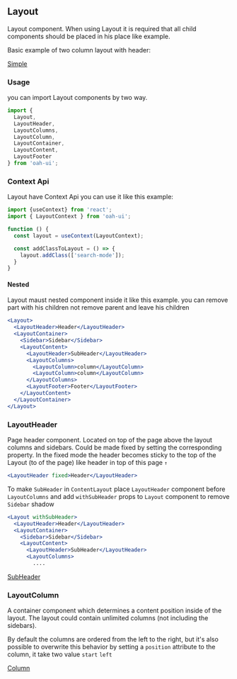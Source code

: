 ## Layout

Layout component. When using Layout it is required that all child components should be placed in his place like example.

Basic example of two column layout with header:

[Simple](demo://Simple.tsx)

### Usage

you can import Layout components by two way.

```js
import {
  Layout,
  LayoutHeader,
  LayoutColumns,
  LayoutColumn,
  LayoutContainer,
  LayoutContent,
  LayoutFooter
} from 'oah-ui';
```

### Context Api

Layout have Context Api you can use it like this example:

```jsx
import {useContext} from 'react';
import { LayoutContext } from 'oah-ui';

function () {
  const layout = useContext(LayoutContext);

  const addClassToLayout = () => {
    layout.addClass(['search-mode']);
  }
}
```

#### Nested

Layout maust nested component inside it like this example. you can remove part with his children not remove parent and leave his children

```jsx
<Layout>
  <LayoutHeader>Header</LayoutHeader>
  <LayoutContainer>
    <Sidebar>Sidebar</Sidebar>
    <LayoutContent>
      <LayoutHeader>SubHeader</LayoutHeader>
      <LayoutColumns>
        <LayoutColumn>column</LayoutColumn>
        <LayoutColumn>column</LayoutColumn>
      </LayoutColumns>
      <LayoutFooter>Footer</LayoutFooter>
    </LayoutContent>
  </LayoutContainer>
</Layout>
```

### LayoutHeader

Page header component. Located on top of the page above the layout columns and sidebars. Could be made fixed by setting the corresponding property. In the fixed mode the header becomes sticky to the top of the Layout (to of the page) like header in top of this page `↑`

```jsx
<LayoutHeader fixed>Header</LayoutHeader>
```

To make `SubHeader` in `ContentLayout` place `LayoutHeader` component before `LayoutColumns` and add `withSubHeader` props to `Layout` component to remove `Sidebar` shadow

```jsx
<Layout withSubHeader>
  <LayoutHeader>Header</LayoutHeader>
  <LayoutContainer>
    <Sidebar>Sidebar</Sidebar>
    <LayoutContent>
      <LayoutHeader>SubHeader</LayoutHeader>
      <LayoutColumns>
        ....
```

[SubHeader](demo://SubHeader.tsx)

### LayoutColumn

A container component which determines a content position inside of the layout. The layout could contain unlimited columns (not including the sidebars).

By default the columns are ordered from the left to the right, but it's also possible to overwrite this behavior by setting a `position` attribute to the column, it take two value `start` `left`

[Column](demo://Column.tsx)
